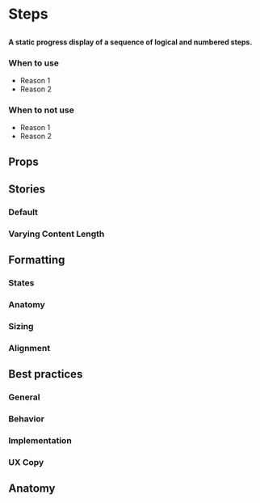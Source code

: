 
# Steps

##

<h4>
  A static progress display of a sequence of logical and numbered steps.
</h4>

<Canvas>
  <Story id="components-steps--default" />
</Canvas>

### When to use 
- Reason 1
- Reason 2

### When to not use
- Reason 1
- Reason 2


## Props

<ArgTypes of={Steps} />


## Stories 

### Default

<Canvas>
  <Story id="components-steps--default" />
</Canvas>

### Varying Content Length

<Canvas>
  <Story id="components-steps--varying-content-length" />
</Canvas>

## Formatting

### States

### Anatomy 

### Sizing

### Alignment


## Best practices

### General

### Behavior

### Implementation

### UX Copy

## Anatomy
